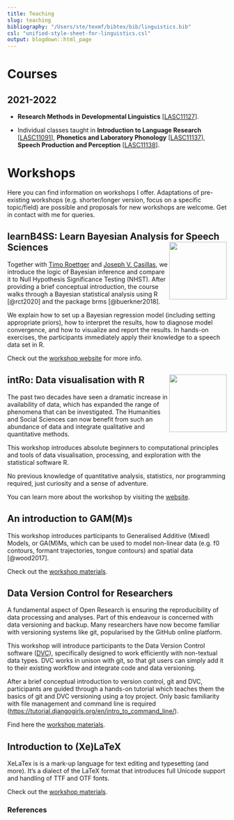 ```yaml
---
title: Teaching
slug: teaching
bibliography: "/Users/ste/texmf/bibtex/bib/linguistics.bib"
csl: "unified-style-sheet-for-linguistics.csl"
output: blogdown::html_page
---
```


# Courses

## 2021-2022

- **Research Methods in Developmental Linguistics** [[LASC11127](http://www.drps.ed.ac.uk/21_22_Archive_at_01-09-2021/dpt/cxlasc11127.htm)].

- Individual classes taught in **Introduction to Language Research** [[LASC11091](http://www.drps.ed.ac.uk/21_22_Archive_at_01-09-2021/dpt/cxlasc11091.htm)], **Phonetics and Laboratory Phonology** [[LASC11137](http://www.drps.ed.ac.uk/21_22_Archive_at_01-09-2021/dpt/cxlasc11137.htm)], **Speech Production and Perception** [[LASC11138](http://www.drps.ed.ac.uk/21_22_Archive_at_01-09-2021/dpt/cxlasc11138.htm)].

# Workshops

Here you can find information on workshops I offer.
Adaptations of pre-existing workshops (e.g. shorter/longer version, focus on a specific topic/field) are possible and proposals for new workshops are welcome.
Get in contact with me for queries.

## learnB4SS: Learn Bayesian Analysis for Speech Sciences <a href='https://github.com/learnB4SS/learnB4SS'><img src='../img/b4ss-logo.png' align="right" height="132" /></a>

Together with [Timo Roettger](https://www.simplpoints.com) and [Joseph V. Casillas](https://www.jvcasillas.com), we introduce the logic of Bayesian inference and compare it to Null Hypothesis Significance Testing (NHST).
After providing a brief conceptual introduction, the course walks through a Bayesian statistical analysis using R [@rct2020] and the package brms [@buerkner2018].

We explain how to set up a Bayesian regression model (including setting appropriate priors), how to interpret the results, how to diagnose model convergence, and how to visualize and report the results.
In hands-on exercises, the participants immediately apply their knowledge to a speech data set in R.

Check out the [workshop website](https://learnb4ss.github.io) for more info.

## intRo: Data visualisation with R <a href='https://intro-rstats.github.io/intRo'><img src='../img/intro-logo.png' align="right" height="132" /></a>

The past two decades have seen a dramatic increase in availability of data, which has expanded the range of phenomena that can be investigated.
The Humanities and Social Sciences can now benefit from such an abundance of data and integrate qualitative and quantitative methods.

This workshop introduces absolute beginners to computational principles and tools of data visualisation, processing, and exploration with the statistical software R.

No previous knowledge of quantitative analysis, statistics, nor programming required, just curiosity and a sense of adventure.

You can learn more about the workshop by visiting the [website](https://intro-rstats.github.io).

## An introduction to GAM(M)s

This workshop introduces participants to Generalised Additive (Mixed) Models, or GA(M)Ms, which can be used to model non-linear data (e.g. f0 contours, formant trajectories, tongue contours) and spatial data [@wood2017].

Check out the [workshop materials](https://github.com/stefanocoretta/gamm-workshop).

## Data Version Control for Researchers

A fundamental aspect of Open Research is ensuring the reproducibility of data processing and analyses.
Part of this endeavour is concerned with data versioning and backup.
Many researchers have now become familiar with versioning systems like git, popularised by the GitHub online platform.

This workshop will introduce participants to the Data Version Control software ([DVC](https:// dvc.org)), specifically designed to work efficiently with non-textual data types.
DVC works in unison with git, so that git users can simply add it to their existing workflow and integrate code and data versioning.

After a brief conceptual introduction to version control, git and DVC, participants are guided through a hands-on tutorial which teaches them the basics of git and DVC versioning using a toy project.
Only basic familiarity with file management and command line is required (<https://tutorial.djangogirls.org/en/intro_to_command_line/>).

Find here the [workshop materials](https://github.com/stefanocoretta/dvc-res).

## Introduction to (Xe)LaTeX

XeLaTex is is a mark-up language for text editing and typesetting (and more).
It's a dialect of the LaTeX format that introduces full Unicode support and handling of TTF and OTF fonts.

Check out the [workshop materials](https://github.com/stefanocoretta/xelatex-workshop).

### References
